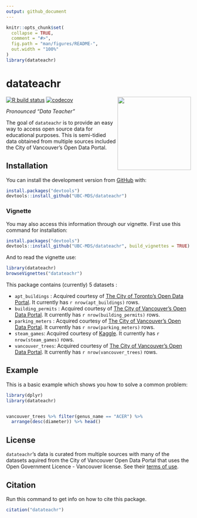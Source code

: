 ```yaml
---
output: github_document
---
```


<!-- README.md is generated from README.Rmd. Please edit that file -->

```r
knitr::opts_chunk$set(
  collapse = TRUE,
  comment = "#>",
  fig.path = "man/figures/README-",
  out.width = "100%"
)
library(datateachr)
```

# datateachr

<!-- badges: start -->
<img src="static/logo.png" width="200" align="right" />      

[![R build status](https://github.com/UBC-MDS/datateachr/workflows/R-CMD-check/badge.svg)](https://github.com/UBC-MDS/datateachr/actions)
[![codecov](https://codecov.io/gh/UBC-MDS/datateachr/branch/master/graph/badge.svg)](https://codecov.io/gh/UBC-MDS/datateachr)

<!-- badges: end -->


_Pronounced "Data Teacher"_

The goal of `datateachr` is to provide an easy way to access open source data for educational purposes. This is semi-tidied data obtained from multiple sources included the City of Vancouver's Open Data Portal.

## Installation

You can install the development version from [GitHub](https://github.com/UBC-MDS/datateachr) with:

```r
install.packages("devtools")
devtools::install_github("UBC-MDS/datateachr")
```

### Vignette 
You may also access this information through our vignette. First use this command for installation: 

```r
install.packages("devtools")
devtools::install_github("UBC-MDS/datateachr", build_vignettes = TRUE)
```

And to read the vignette use: 

```r
library(datateachr)
browseVignettes("datateachr")
```


This package contains (currently) 5 datasets :
  
  * `apt_buildings` : Acquired courtesy of [The City of Toronto's Open Data Portal](https://open.toronto.ca/). It currently has `r nrow(apt_buildings)` rows.
  * `building_permits` : Acquired courtesy of [The City of Vancouver's Open Data Portal](https://opendata.vancouver.ca/pages/home/). It currently has `r nrow(building_permits)` rows. 
  * `parking_meters` : Acquired courtesy of [The City of Vancouver's Open Data Portal](https://opendata.vancouver.ca/pages/home/). It currently has `r nrow(parking_meters)` rows.
  * `steam_games`: Acquired courtesy of [Kaggle](https://www.kaggle.com/trolukovich/steam-games-complete-dataset 2019-06-16). It currently has `r nrow(steam_games)` rows.
  * `vancouver_trees`: Acquired courtesy of [The City of Vancouver's Open Data Portal](https://opendata.vancouver.ca/pages/home/). It currently has `r nrow(vancouver_trees)` rows. 
  
 
## Example

This is a basic example which shows you how to solve a common problem:

```r
library(dplyr)
library(datateachr)


vancouver_trees %>% filter(genus_name == "ACER") %>% 
  arrange(desc(diameter)) %>% head()
```


## License

`datateachr`'s data is curated from multiple sources with many of the datasets aquired from the City of Vancouver Open Data Portal that uses the Open Government Licence - Vancouver license. See their [terms of use](https://opendata.vancouver.ca/pages/licence/). 

## Citation

Run this command to get info on how to cite this package.

```r
citation("datateachr")
```

